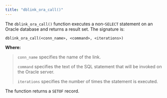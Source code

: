 ```yaml
---
title: "dblink_ora_call()"
---
```


<div id="dblink_ora_call" class="registered_link"></div>

The `dblink_ora_call()` function executes a non-`SELECT` statement on an Oracle database and returns a result set. The signature is:

```
dblink_ora_call(<conn_name>, <command>, <iterations>)
```

**Where:**

> `conn_name` specifies the name of the link.
>
> `command` specifies the text of the SQL statement that will be invoked on the Oracle server.
>
> `iterations` specifies the number of times the statement is executed.

The function returns a `SETOF` record.
